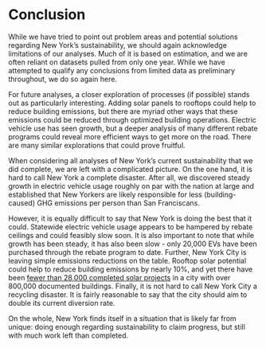 # Conclusion

While we have tried to point out problem areas and potential solutions regarding New York's sustainability, we should again acknowledge limitations of our analyses. Much of it is based on estimation, and we are often reliant on datasets pulled from only one year. While we have attempted to qualify any conclusions from limited data as preliminary throughout, we do so again here.

For future analyses, a closer exploration of processes (if possible) stands out as particularly interesting. Adding solar panels to rooftops could help to reduce building emissions, but there are myriad other ways that these emissions could be reduced through optimized building operations. Electric vehicle use has seen growth, but a deeper analysis of many different rebate programs could reveal more efficient ways to get more on the road. There are many similar explorations that could prove fruitful.

When considering all analyses of New York's current sustainability that we did complete, we are left with a complicated picture. On the one hand, it is hard to call New York a complete disaster. After all, we discovered steady growth in electric vehicle usage roughly on par with the nation at large and established that New Yorkers are likely responsible for less (building-caused) GHG emissions per person than San Franciscans. 

However, it is equally difficult to say that New York is doing the best that it could. Statewide electric vehicle usage appears to be hampered by rebate ceilings and could feasibly slow soon. It is also important to note that while growth has been steady, it has also been slow - only 20,000 EVs have been purchased through the rebate program to date. Further, New York City is leaving simple emissions reductions on the table. Rooftop solar potential could help to reduce building emissions by nearly 10%, and yet there have been [fewer than 28,000 completed solar projects](https://nysolarmap.com/) in a city with over 800,000 documented buildings. Finally, it is not hard to call New York City a recycling disaster. It is fairly reasonable to say that the city should aim to double its current diversion rate.

On the whole, New York finds itself in a situation that is likely far from unique: doing enough regarding sustainability to claim progress, but still with much work left than completed. 